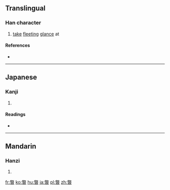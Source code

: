{{also|瞥}}
==Translingual==

===Han character===
{{Han char|rn=72|rad=日|as=12|sn=16|four=|canj=火大日 (FKA)|ids=⿱[[敝]][[日]]}}

# [[take]] [[fleeting]] [[glance]] at

====References====
* {{Han ref|kx=0499.440|dkj=14155|dj=0869.150|hdz=21536.070|uh=66BC|ud=26300}}

----

==Japanese==

===Kanji===
{{ja-kanji|grade=|rs=日12}}

# {{defn|lang=ja|sort=日12}}

====Readings====
* {{ja-readings|on=[[へつ]] (hetsu), [[へち]] (hechi)|kun=}}

----

==Mandarin==

===Hanzi===
{{cmn-hanzi|pin=[[piē]] ([[pie1]])|wg=p'ieh<sup>1</sup>}}

# {{defn|lang=cmn|sort=日12}}

[[fr:暼]]
[[ko:暼]]
[[hu:暼]]
[[ja:暼]]
[[pl:暼]]
[[zh:暼]]